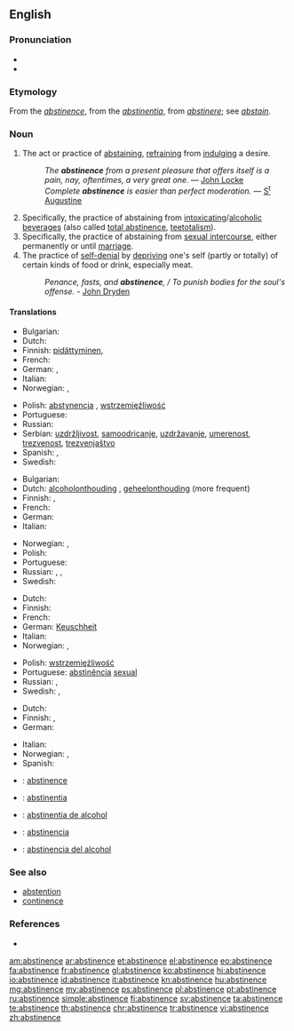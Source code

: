 ==English==
{{wikipedia}}

===Pronunciation===
* {{IPA|/ˈæbstɪnəns/}}
* {{audio|En-us-abstinence.ogg|Audio (US)}}

===Etymology===
From the {{etyl|fr}} ''[[abstinence]]'', from the {{etyl|la}} ''[[abstinentia]]'', from ''[[abstinere]]''; see ''[[abstain]]''.

===Noun===
{{en-noun|-}}

# The act or practice of [[abstaining]], [[refrain]]ing from [[indulge|indulging]] a desire.
#: ''The '''abstinence''' from a present pleasure that offers itself is a pain, nay, oftentimes, a very great one.'' — [[w:John Locke|John Locke]]
#: ''Complete '''abstinence''' is easier than perfect moderation.'' — [[w:Augustine of Hippo|S<sup>t</sup> Augustine]]
# Specifically, the practice of abstaining from [[intoxicating]]/[[alcoholic]] [[beverage]]s (also called [[total abstinence]], [[teetotalism]]).
# Specifically, the practice of abstaining from [[sexual intercourse]], either permanently or until [[marriage]].
# The practice of [[self-denial]] by [[depriving]] one's self (partly or totally) of certain kinds of food or drink, especially meat.
#: ''Penance, fasts, and '''abstinence''', / To punish bodies for the soul's offense.'' - [[w:John Dryden|John Dryden]]

====Translations====
{{trans-top|the act or practice of abstaining}}
* Bulgarian: {{t|bg|възържание}}
* Dutch: {{t+|nl|onthouding|f}}
* Finnish: [[pidättyminen]],  {{t|fi|pidättyvyys}}
* French: {{t|fr|abstinence|f}}
* German: {{t+|de|Enthaltsamkeit|f}}, {{t+|de|Abstinenz|f}}
* Italian: {{t+|it|astinenza|f}}
* Norwegian: {{t|no|avhold|n}}, {{t|no|avholdenhet|m}}
{{trans-mid}}
* Polish: [[abstynencja]] {{f}}, [[wstrzemięźliwość]] {{f}}
* Portuguese: {{t+|pt|abstinência|f}}
* Russian: {{t|ru|воздержание|n|tr=vozderžánije|sc=Cyrl}}
* Serbian: [[uzdržljivost]], [[samoodricanje]], [[uzdržavanje]], [[umerenost]], [[trezvenost]], [[trezvenjaštvo]]
* Spanish: {{t+|es|vigilia|f}}, {{t|es|abstinencia|f}}
* Swedish: {{t|sv|avhållsamhet}}
{{trans-bottom}}

{{trans-top|specifically, abstinence from alcohol}}
* Bulgarian: {{t|bg|трезвеност}}
* Dutch: [[alcoholonthouding]] {{f}}, [[geheelonthouding]] {{f}} (more frequent)
* Finnish: {{t-|fi|raittius}},  {{t|fi|täysraittius}}
* French: {{t|fr|abstinence|f}}
* German: {{t+|de|Abstinenz|f}}
* Italian: {{t+|it|astinenza|f}}
{{trans-mid}}
* Norwegian: {{t|no|avhold|n}}, {{t|no|avholdenhet|m}}
* Polish: {{t+|pl|abstynencja|f}}
* Portuguese: {{t+|pt|abstinência|f}}
* Russian: {{t|ru|воздержание|n|tr=vozderžánije|sc=Cyrl}}, {{t|ru|трезвенность|f|tr=trézvennost'|sc=Cyrl}}, {{t|ru|абстиненция|f|tr=abstinéncija|sc=Cyrl}}
* Swedish: {{t+|sv|absolutism}}
{{trans-bottom}}

{{trans-top|specifically, abstinence from sexual intercourse}}
* Dutch: {{t+|nl|onthouding|f}}
* Finnish: {{t|fi|pidättyvyys}}
* French: {{t|fr|abstinence|f}}
* German: [[Keuschheit]] {{f}}
* Italian: {{t+|it|astinenza|f}}
* Norwegian: {{t|no|avhold|n}}, {{t|no|avholdenhet|m}}
{{trans-mid}}
* Polish: [[wstrzemięźliwość]] {{f}}
* Portuguese: [[abstinência]] {{f}} [[sexual]]
* Russian: {{t|ru|воздержание|n|tr=vozderžánije|sc=Cyrl}}, {{t|ru|абстиненция|f|tr=abstinéncija|sc=Cyrl}}
* Swedish: {{t|sv|avhållsamhet}},  {{t|sv|kyskhet}}
{{trans-bottom}}

{{trans-top|the practice of self-denial}}
* Dutch: {{t+|nl|onthouding|f}}
* Finnish: {{t|fi|pidättyvyys}},  {{t-|fi|kieltäytyminen}}
* German: {{t+|de|Enthaltsamkeit|f}}
{{trans-mid}}
* Italian: {{t+|it|astinenza|f}}
* Norwegian: {{t|no|avhold|n}}, {{t|no|avholdenhet|m}}
* Spanish: {{t+|es|vigilia|f}}
{{trans-bottom}}

{{checktrans}}

* {{ttbc|fr}}: [[abstinence]] {{f}}
* {{ttbc|ia}}: [[abstinentia]]
* {{ttbc|ia}}: [[abstinentia de alcohol]]
* {{ttbc|es}}: [[abstinencia]] {{f}}
* {{ttbc|es}}: [[abstinencia del alcohol]]

===See also===
* [[abstention]]
* [[continence]]

===References===
* {{R:Webster 1913}}

[[am:abstinence]]
[[ar:abstinence]]
[[et:abstinence]]
[[el:abstinence]]
[[eo:abstinence]]
[[fa:abstinence]]
[[fr:abstinence]]
[[gl:abstinence]]
[[ko:abstinence]]
[[hi:abstinence]]
[[io:abstinence]]
[[id:abstinence]]
[[it:abstinence]]
[[kn:abstinence]]
[[hu:abstinence]]
[[mg:abstinence]]
[[my:abstinence]]
[[ps:abstinence]]
[[pl:abstinence]]
[[pt:abstinence]]
[[ru:abstinence]]
[[simple:abstinence]]
[[fi:abstinence]]
[[sv:abstinence]]
[[ta:abstinence]]
[[te:abstinence]]
[[th:abstinence]]
[[chr:abstinence]]
[[tr:abstinence]]
[[vi:abstinence]]
[[zh:abstinence]]